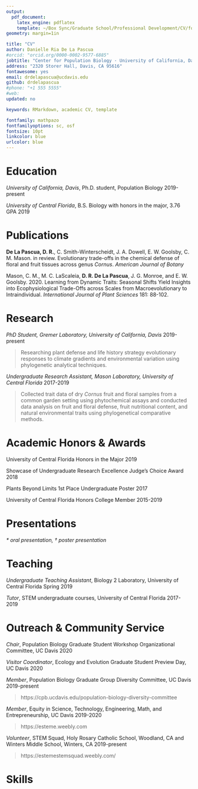 ```yaml
---
output: 
  pdf_document:
    latex_engine: pdflatex
    template: ~/Box Sync/Graduate School/Professional Development/CV/formatting.tex
geometry: margin=1in

title: "CV"
author: Danielle Ria De La Pascua
#orcid: "orcid.org/0000-0002-9577-6885"
jobtitle: "Center for Population Biology · University of California, Davis"
address: "2320 Storer Hall, Davis, CA 95616"
fontawesome: yes
email: drdelapascua@ucdavis.edu
github: drdelapascua
#phone: "+1 555 5555"
#web: 
updated: no

keywords: RMarkdown, academic CV, template

fontfamily: mathpazo
fontfamilyoptions: sc, osf
fontsize: 10pt
linkcolor: blue
urlcolor: blue
---
```


# Education

*University of California, Davis*, Ph.D. student, Population Biology \hfill 2019-present

*University of Central Florida*, B.S. Biology with honors in the major, 3.76 GPA \hfill 2019


# Publications

**De La Pascua, D. R.**, C. Smith-Winterscheidt, J. A. Dowell, E. W. Goolsby, C. M. Mason. in review. Evolutionary trade-offs in the chemical defense of floral and fruit tissues across genus *Cornus*. *American Journal of Botany*

Mason, C. M., M. C. LaScaleia, **D. R. De La Pascua**, J. G. Monroe, and E. W. Goolsby. 2020. Learning from Dynamic Traits: Seasonal Shifts Yield Insights into Ecophysiological Trade-Offs across Scales from Macroevolutionary to Intraindividual. *International Journal of Plant Sciences* 181: 88-102.


# Research

*PhD Student, Gremer Laboratory, University of California, Davis* \hfill 2019-present

> Researching plant defense and life history strategy evolutionary responses to climate gradients and environmental variation using phylogenetic analytical techniques.

*Undergraduate Research Assistant, Mason Laboratory, University of Central Florida* \hfill 2017-2019

> Collected trait data of dry *Cornus* fruit and floral samples from a common garden setting using phytochemical assays and conducted data analysis on fruit and floral defense, fruit nutritional content, and natural environmental traits using phylogenetical comparative methods.


# Academic Honors & Awards

University of Central Florida Honors in the Major \hfill 2019

Showcase of Undergraduate Research Excellence Judge's Choice Award \hfill 2018

Plants Beyond Limits 1st Place Undergraduate Poster \hfill 2017

University of Central Florida Honors College Member \hfill 2015-2019


# Presentations

\vspace{-3mm}
*\* oral presentation, $\dagger$ poster presentation*


# Teaching

*Undergraduate Teaching Assistant*, Biology 2 Laboratory, University of Central Florida \hfill Spring 2019

*Tutor*, STEM undergraduate courses, University of Central Florida \hfill 2017-2019


# Outreach & Community Service

*Chair*, Population Biology Graduate Student Workshop Organizational Committee, UC Davis \hfill 2020

*Visitor Coordinator*, Ecology and Evolution Graduate Student Preview Day, UC Davis \hfill 2020

*Member*, Population Biology Graduate Group Diversity Committee, UC Davis \hfill 2019-present

> https://cpb.ucdavis.edu/population-biology-diversity-committee

*Member*, Equity in Science, Technology, Engineering, Math, and Entrepreneurship, UC Davis \hfill 2019-2020

> https://esteme.weebly.com

*Volunteer*, STEM Squad, Holy Rosary Catholic School, Woodland, CA and Winters Middle School, Winters, CA \hfill 2019-present

>  https://estemestemsquad.weebly.com/ 


# Skills

\begin{tabbing}
\textit{Programming:} \= R, RevBayes, Unix, JAGS, Stan  \\ [1.5ex]
\textit{Software:} \> JMP, ImageJ, Microsoft Office, Adobe Illustrator, Adobe Photoshop \\ [1.5ex]
\end{tabbing}

